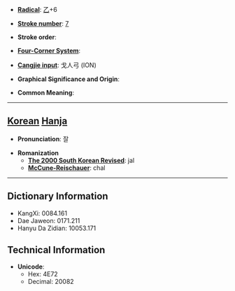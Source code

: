 * '''[[Wiktionary:Chinese radical index| Radical]]''': [[Wiktionary:Chinese radical index 乙|乙]]+6

* '''[[Wiktionary:Chinese total strokes index|Stroke number]]''': [[Wiktionary:Chinese total strokes index 7|7]]

* '''Stroke order''': 

* '''[[Wiktionary:Chinese four corner index|Four-Corner System]]''': 

* '''[[Wiktionary:Chinese Cangjie index|Cangjie input]]''': 戈人弓 (ION)

* '''Graphical Significance and Origin''': 

* '''Common Meaning''': 

----

== [[Korean]] [[Hanja]] ==

* '''Pronunciation''': 잘

* '''Romanization'''
** '''[[The 2000 South Korean Revised Romanization|The 2000 South Korean Revised]]''': jal
** '''[[McCune-Reischauer]]''': chal

----

== Dictionary Information ==

* KangXi: 0084.161
* Dae Jaweon: 0171.211
* Hanyu Da Zidian: 10053.171

== Technical Information ==

* '''Unicode''':
** Hex: 4E72
** Decimal: 20082